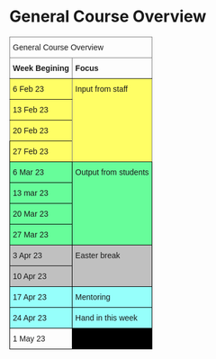 # General Course Overview {-}

<style type="text/css">
.tg  {border-collapse:collapse;border-spacing:0;}
.tg td{border-color:black;border-style:solid;border-width:1px;font-family:Arial, sans-serif;font-size:14px;
  overflow:hidden;padding:10px 5px;word-break:normal;}
.tg th{border-color:black;border-style:solid;border-width:1px;font-family:Arial, sans-serif;font-size:14px;
  font-weight:normal;overflow:hidden;padding:10px 5px;word-break:normal;}
.tg .tg-kusv{background-color:#fffe65;border-color:inherit;text-align:left;vertical-align:top}
.tg .tg-1o19{background-color:#67fd9a;text-align:left;vertical-align:top}
.tg .tg-glna{background-color:#fffe65;text-align:left;vertical-align:top}
.tg .tg-0pky{border-color:inherit;text-align:left;vertical-align:top}
.tg .tg-fymr{border-color:inherit;font-weight:bold;text-align:left;vertical-align:top}
.tg .tg-y6fn{background-color:#c0c0c0;text-align:left;vertical-align:top}
.tg .tg-4aw5{background-color:#96fffb;text-align:left;vertical-align:top}
.tg .tg-0lax{text-align:left;vertical-align:top}
.tg .tg-8m24{background-color:#000000;text-align:left;vertical-align:top}
</style>
<table class="tg">
<thead>
  <tr>
    <th class="tg-0pky" colspan="2">General Course Overview</th>
  </tr>
</thead>
<tbody>
  <tr>
    <td class="tg-fymr">Week Begining</td>
    <td class="tg-fymr">Focus</td>
  </tr>
  <tr>
    <td class="tg-kusv">6 Feb 23</td>
    <td class="tg-kusv" rowspan="4">Input from staff</td>
  </tr>
  <tr>
    <td class="tg-kusv">13 Feb 23</td>
  </tr>
  <tr>
    <td class="tg-kusv">20 Feb 23</td>
  </tr>
  <tr>
    <td class="tg-glna">27 Feb 23</td>
  </tr>
  <tr>
    <td class="tg-1o19">6 Mar 23</td>
    <td class="tg-1o19" rowspan="4">Output from students</td>
  </tr>
  <tr>
    <td class="tg-1o19">13 mar 23</td>
  </tr>
  <tr>
    <td class="tg-1o19">20 Mar 23</td>
  </tr>
  <tr>
    <td class="tg-1o19">27 Mar 23</td>
  </tr>
  <tr>
    <td class="tg-y6fn">3 Apr 23</td>
    <td class="tg-y6fn" rowspan="2">Easter break</td>
  </tr>
  <tr>
    <td class="tg-y6fn">10 Apr 23</td>
  </tr>
  <tr>
    <td class="tg-4aw5">17 Apr 23</td>
    <td class="tg-4aw5">Mentoring</td>
  </tr>
  <tr>
    <td class="tg-4aw5">24 Apr 23</td>
    <td class="tg-4aw5">Hand in this week</td>
  </tr>
  <tr>
    <td class="tg-0lax">1 May 23</td>
    <td class="tg-8m24"></td>
  </tr>
</tbody>
</table>